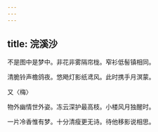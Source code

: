 ```yaml
---
---
---
```

title: 浣溪沙
---



不是图中是梦中。非花非雾隔帘栊。窄衫低髻镇相同。

清脆铃声檐鸽夜。悠飏灯影纸鸢风。此时携手月溟蒙。

又〈梅〉

物外幽情世外姿。冻云深护最高枝。小楼风月独醒时。

一片冷香惟有梦。十分清瘦更无诗。待他移影说相思。